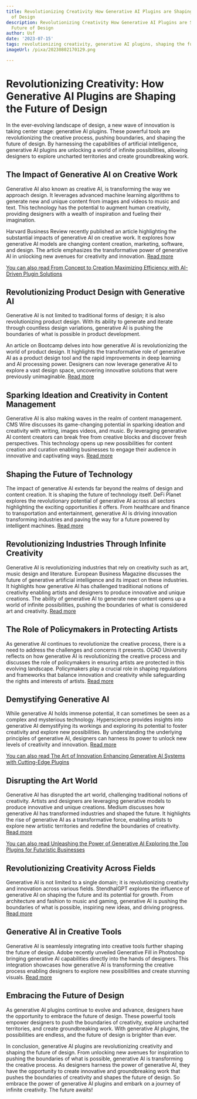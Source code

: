 ```yaml
---
title: Revolutionizing Creativity How Generative AI Plugins are Shaping the Future
  of Design
description: Revolutionizing Creativity How Generative AI Plugins are Shaping the
  Future of Design
author: Usf
date: '2023-07-15'
tags: revolutionizing creativity, generative AI plugins, shaping the future, design
imageUrl: /pixa/20230802170129.png

---
```

# Revolutionizing Creativity:  How Generative AI Plugins  are Shaping the  Future of Design

In the ever-evolving  landscape of design, a new wave of innovation  is taking center stage: generative AI plugins. These powerful tools are revolutionizing the creative  process, pushing boundaries, and  shaping  the future of design. By harnessing the capabilities of artificial intelligence, generative AI plugins are unlocking a world of infinite possibilities, allowing designers to explore uncharted territories and create groundbreaking work.

## The Impact of Generative AI on Creative Work

Generative  AI  also  known as creative AI,  is transforming the way we approach design.  It leverages advanced machine learning algorithms to generate new and unique content from images and videos to music  and text. This  technology  has the potential to augment human creativity, providing designers with a wealth of inspiration and fueling their imagination.

Harvard Business Review recently published an article highlighting the substantial impacts of generative  AI on creative work. It explores how generative  AI models are changing content creation, marketing, software, and design. The article  emphasizes the transformative power of generative AI  in unlocking new avenues for creativity and innovation. [Read more](https://hbr.org/2022/11/how-generative-ai-is-changing-creative-work)

[You can also read From  Concept to Creation Maximizing Efficiency with AI-Driven Plugin Solutions](From%20Concept%20to%20Creation%20Maximizing%20Efficiency%20with%20AI-Driven%20Plugin%20Solutions)


## Revolutionizing Product  Design with Generative AI

Generative AI is  not limited  to traditional forms of design; it is also revolutionizing product design. With its ability to generate and iterate through countless design variations, generative  AI  is pushing the boundaries of what is possible in product development.

An article on Bootcamp delves into how  generative  AI is revolutionizing the world of  product design.  It highlights the transformative role of generative AI as a product design tool and the rapid improvements in deep learning  and AI  processing power. Designers can now leverage generative AI to explore a vast design space, uncovering  innovative solutions that were previously  unimaginable. [Read more](https://bootcamp.uxdesign.cc/how-ai-is-revolutionizing-the-world-of-product-design-c2ecea26698f)

## Sparking Ideation and Creativity  in Content Management

Generative AI is also making waves in the  realm of content management. CMS Wire discusses its game-changing potential in sparking ideation and creativity  with writing, images videos, and music. By leveraging  generative AI content creators can break free from creative blocks and discover fresh perspectives. This technology opens up new possibilities for content creation and  curation enabling businesses to engage their audience in  innovative and captivating ways.  [Read  more](https://www.cmswire.com/digital-experience/6-ways-generative-ai-is-changing-content-management/)

## Shaping  the Future of Technology

The impact of generative AI extends far beyond the realms of design and content creation. It  is shaping the future of technology itself.  DeFi Planet explores the revolutionary potential of generative AI across all sectors highlighting the exciting opportunities it offers. From healthcare and finance to transportation and entertainment, generative AI is driving innovation transforming industries and paving the way for a  future powered  by intelligent machines. [Read more](https://defi-planet.com/2023/05/the-ai-renaissance-how-generative-ai-is-shaping-the-future-of-technology/)

## Revolutionizing  Industries Through Infinite Creativity

Generative AI is revolutionizing industries that rely on  creativity such as art, music design and literature. European Business Magazine discusses the  future of generative artificial intelligence and its impact on these industries. It highlights  how generative AI has challenged traditional notions of creativity enabling artists and designers  to produce innovative  and unique creations. The ability of generative AI to generate new content opens up a world of  infinite  possibilities, pushing the boundaries of what is considered art and creativity. [Read  more](https://europeanbusinessmagazine.com/business/the-future-of-generative-artificial-intelligence-shaping-a-world-of-infinite-creativity/)

## The Role  of Policymakers in Protecting Artists

As  generative AI continues to revolutionize the creative process, there is a need to address the  challenges and concerns it presents.  OCAD University reflects on how  generative AI is revolutionizing the  creative process and discusses the role of policymakers in  ensuring artists are protected in this evolving landscape. Policymakers play a crucial role in shaping regulations and frameworks that balance innovation and creativity while safeguarding  the rights and  interests of artists. [Read more](https://www.ocadu.ca/news/policy-reflection-how-generative-ai-revolutionizing-creative-process-and-what-policymakers-can)

## Demystifying Generative AI

While generative AI holds immense potential, it can sometimes be seen as a complex  and mysterious technology. Hyperscience provides insights into generative AI demystifying its workings  and  exploring its potential to foster creativity and explore new possibilities. By understanding the underlying principles of generative AI, designers can  harness its power to unlock new levels of creativity and innovation. [Read more](https://hyperscience.com/knowledge-base/generative-ai/)

[You can also read The Art of Innovation Enhancing Generative AI Systems with Cutting-Edge Plugins](The%20Art%20of%20Innovation%20Enhancing%20Generative%20AI%20Systems%20with%20Cutting-Edge%20Plugins)


## Disrupting the Art World

Generative AI has disrupted the art world,  challenging traditional notions of creativity.  Artists and designers are leveraging  generative models  to produce innovative and unique creations.  Medium discusses how generative AI  has transformed industries and shaped the future. It highlights the rise of generative  AI as  a transformative force, enabling artists to explore new artistic territories  and redefine the boundaries  of  creativity. [Read more](https://medium.com/@Nontechpreneur/the-rise-of-generative-ai-transforming-industries-and-shaping-the-future-c71e55bee03f)

[You can also read Unleashing the Power of Generative AI Exploring the Top Plugins for Futuristic Businesses](Unleashing%20the%20Power%20of%20Generative%20AI%20Exploring%20the%20Top%20Plugins%20for%20Futuristic%20Businesses)


## Revolutionizing  Creativity Across Fields

Generative AI is not limited to a single domain; it is revolutionizing creativity and innovation across various fields. StendhalGPT explores the influence of generative AI on shaping the future and its potential  for growth. From architecture and fashion  to music and gaming, generative AI is pushing the boundaries of what is possible, inspiring new ideas, and driving  progress. [Read more](https://www.stendhalgpt.fr/en/discovery-ia-generative/)

## Generative AI in Creative Tools

Generative AI is  seamlessly integrating into creative tools further shaping the future of design. Adobe recently unveiled  Generative Fill in Photoshop bringing generative AI capabilities directly into the hands of designers. This integration showcases how generative AI is transforming  the creative process enabling designers to explore  new possibilities and create stunning visuals. [Read more](https://news.adobe.com/news/news-details/2023/Adobe-Unveils-Future-of-Creative-Cloud-with-Generative-AI-as-a-Creative-Co-Pilot-in-Photoshop-default.aspx/default.aspx)

## Embracing the Future of Design

As  generative AI plugins continue to evolve and advance, designers have the  opportunity to embrace the future of design. These powerful tools empower designers to push the boundaries of creativity, explore uncharted territories, and create groundbreaking work. With generative AI plugins, the possibilities are endless, and the future  of design  is brighter than ever.

In conclusion, generative AI plugins are revolutionizing  creativity and shaping the  future of design. From unlocking new avenues for inspiration to pushing  the boundaries of what is possible, generative AI is transforming the creative process. As designers  harness the power of  generative AI, they  have the  opportunity to create innovative and groundbreaking work that pushes the boundaries of creativity and shapes  the future of design. So embrace  the power of  generative AI plugins and embark  on a journey of infinite creativity. The future awaits!